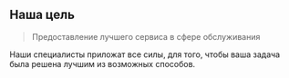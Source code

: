## Наша цель

> Предоставление лучшего сервиса в сфере обслуживания

Наши специалисты приложат все силы, для того, чтобы ваша задача была решена лучшим из возможных способов.

